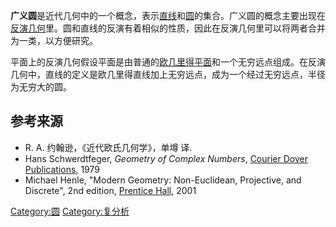 '''广义圆'''是近代几何中的一个概念，表示[[直线|直线]]和[[圆|圆]]的集合。广义圆的概念主要出现在[[反演|反演几何]]里。圆和直线的反演有着相似的性质，因此在反演几何里可以将两者合并为一类，以方便研究。

平面上的反演几何假设平面是由普通的[[欧几里得几何|欧几里得平面]]和一个无穷远点组成。在反演几何中，直线的定义是欧几里得直线加上无穷远点，成为一个经过无穷远点，半径为无穷大的圆。

== 参考来源 ==
* R. A. 约翰逊，《近代欧氏几何学》，单墫 译.
* Hans Schwerdtfeger, ''Geometry of Complex Numbers'', [[Courier_Dover_Publications|Courier Dover Publications]], 1979
* Michael Henle, "Modern Geometry: Non-Euclidean, Projective, and Discrete", 2nd edition, [[Prentice_Hall|Prentice Hall]], 2001

{{几何术语}}
[[Category:圆|Category:圆]]
[[Category:复分析|Category:复分析]]